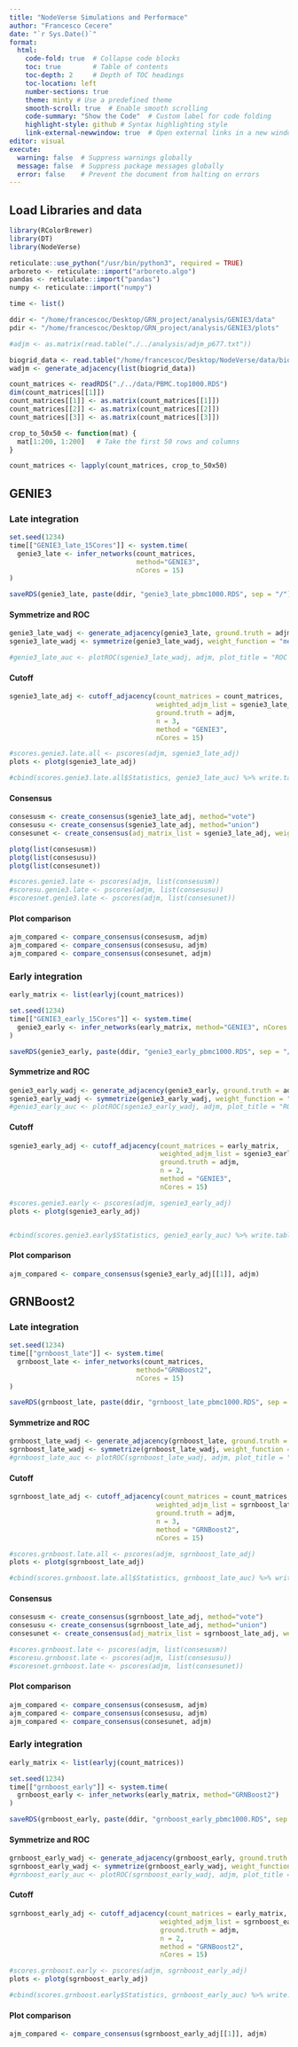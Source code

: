 ```yaml
---
title: "NodeVerse Simulations and Performace"
author: "Francesco Cecere"
date: "`r Sys.Date()`"
format: 
  html:
    code-fold: true  # Collapse code blocks
    toc: true        # Table of contents
    toc-depth: 2     # Depth of TOC headings
    toc-location: left
    number-sections: true
    theme: minty # Use a predefined theme
    smooth-scroll: true  # Enable smooth scrolling
    code-summary: "Show the Code"  # Custom label for code folding
    highlight-style: github # Syntax highlighting style
    link-external-newwindow: true  # Open external links in a new window
editor: visual
execute:
  warning: false  # Suppress warnings globally
  message: false  # Suppress package messages globally
  error: false    # Prevent the document from halting on errors
---
```


## Load Libraries and data

```r
library(RColorBrewer)
library(DT)
library(NodeVerse)

reticulate::use_python("/usr/bin/python3", required = TRUE)
arboreto <- reticulate::import("arboreto.algo")
pandas <- reticulate::import("pandas")
numpy <- reticulate::import("numpy")

time <- list()

ddir <- "/home/francescoc/Desktop/GRN_project/analysis/GENIE3/data"
pdir <- "/home/francescoc/Desktop/GRN_project/analysis/GENIE3/plots"

#adjm <- as.matrix(read.table("./../analysis/adjm_p677.txt"))

biogrid_data <- read.table("/home/francescoc/Desktop/NodeVerse/data/biogrid_physical_s300.txt", sep = "\t")
wadjm <- generate_adjacency(list(biogrid_data))

count_matrices <- readRDS("./../data/PBMC.top1000.RDS")
dim(count_matrices[[1]])
count_matrices[[1]] <- as.matrix(count_matrices[[1]])
count_matrices[[2]] <- as.matrix(count_matrices[[2]])
count_matrices[[3]] <- as.matrix(count_matrices[[3]])

```

```r
crop_to_50x50 <- function(mat) {
  mat[1:200, 1:200]   # Take the first 50 rows and columns
}

count_matrices <- lapply(count_matrices, crop_to_50x50)

```

## GENIE3

### Late integration

```r
set.seed(1234)
time[["GENIE3_late_15Cores"]] <- system.time(
  genie3_late <- infer_networks(count_matrices, 
                                method="GENIE3",
                                nCores = 15)
)

saveRDS(genie3_late, paste(ddir, "genie3_late_pbmc1000.RDS", sep = "/"))
```

#### Symmetrize and ROC

```r
genie3_late_wadj <- generate_adjacency(genie3_late, ground.truth = adjm)
sgenie3_late_wadj <- symmetrize(genie3_late_wadj, weight_function = "mean")

#genie3_late_auc <- plotROC(sgenie3_late_wadj, adjm, plot_title = "ROC curve - GENIE3 Late Integration")

```

#### Cutoff

```r
sgenie3_late_adj <- cutoff_adjacency(count_matrices = count_matrices,
                                     weighted_adjm_list = sgenie3_late_wadj, 
                                     ground.truth = adjm,
                                     n = 3,
                                     method = "GENIE3",
                                     nCores = 15)

#scores.genie3.late.all <- pscores(adjm, sgenie3_late_adj)
plots <- plotg(sgenie3_late_adj)

#cbind(scores.genie3.late.all$Statistics, genie3_late_auc) %>% write.table(., paste(ddir, "genie3_late_pbmc1000_perf.txt", sep = "/"), sep = "\t", quote = F, col.names = T, row.names = F)
```

#### Consensus

```r
consesusm <- create_consensus(sgenie3_late_adj, method="vote")
consesusu <- create_consensus(sgenie3_late_adj, method="union")
consesunet <- create_consensus(adj_matrix_list = sgenie3_late_adj, weighted_list = sgenie3_late_wadj, method = "INet", threshold = 0.05, ncores = 15)

plotg(list(consesusm))
plotg(list(consesusu))
plotg(list(consesunet))

#scores.genie3.late <- pscores(adjm, list(consesusm))
#scoresu.genie3.late <- pscores(adjm, list(consesusu))
#scoresnet.genie3.late <- pscores(adjm, list(consesunet))

```

#### Plot comparison

```r
ajm_compared <- compare_consensus(consesusm, adjm)
ajm_compared <- compare_consensus(consesusu, adjm)
ajm_compared <- compare_consensus(consesunet, adjm)

```

### Early integration

```r
early_matrix <- list(earlyj(count_matrices))

set.seed(1234)
time[["GENIE3_early_15Cores"]] <- system.time(
  genie3_early <- infer_networks(early_matrix, method="GENIE3", nCores = 15)
)

saveRDS(genie3_early, paste(ddir, "genie3_early_pbmc1000.RDS", sep = "/"))
```

#### Symmetrize and ROC

```r
genie3_early_wadj <- generate_adjacency(genie3_early, ground.truth = adjm)
sgenie3_early_wadj <- symmetrize(genie3_early_wadj, weight_function = "mean")
#genie3_early_auc <- plotROC(sgenie3_early_wadj, adjm, plot_title = "ROC curve - GENIE3 Early Integration")

```

#### Cutoff

```r
sgenie3_early_adj <- cutoff_adjacency(count_matrices = early_matrix,
                                      weighted_adjm_list = sgenie3_early_wadj, 
                                      ground.truth = adjm,
                                      n = 2,
                                      method = "GENIE3",
                                      nCores = 15)

#scores.genie3.early <- pscores(adjm, sgenie3_early_adj)
plots <- plotg(sgenie3_early_adj)


#cbind(scores.genie3.early$Statistics, genie3_early_auc) %>% write.table(., paste(ddir, "genie3_early_pbmc1000_perf.txt", sep = "/"), sep = "\t", quote = F, col.names = T, row.names = F)
```

#### Plot comparison

```r
ajm_compared <- compare_consensus(sgenie3_early_adj[[1]], adjm)

```

## GRNBoost2

### Late integration

```r
set.seed(1234)
time[["grnboost_late"]] <- system.time(
  grnboost_late <- infer_networks(count_matrices, 
                                method="GRNBoost2",
                                nCores = 15)
)

saveRDS(grnboost_late, paste(ddir, "grnboost_late_pbmc1000.RDS", sep = "/"))
```

#### Symmetrize and ROC

```r
grnboost_late_wadj <- generate_adjacency(grnboost_late, ground.truth = adjm)
sgrnboost_late_wadj <- symmetrize(grnboost_late_wadj, weight_function = "mean")
#grnboost_late_auc <- plotROC(sgrnboost_late_wadj, adjm, plot_title = "ROC curve - grnboost Late Integration")

```

#### Cutoff

```r
sgrnboost_late_adj <- cutoff_adjacency(count_matrices = count_matrices,
                                     weighted_adjm_list = sgrnboost_late_wadj, 
                                     ground.truth = adjm,
                                     n = 3,
                                     method = "GRNBoost2",
                                     nCores = 15)

#scores.grnboost.late.all <- pscores(adjm, sgrnboost_late_adj)
plots <- plotg(sgrnboost_late_adj)

#cbind(scores.grnboost.late.all$Statistics, grnboost_late_auc) %>% write.table(., paste(ddir, "grnboost_late_pbmc1000_perf.txt", sep = "/"), sep = "\t", quote = F, col.names = T, row.names = F)
```

#### Consensus

```r
consesusm <- create_consensus(sgrnboost_late_adj, method="vote")
consesusu <- create_consensus(sgrnboost_late_adj, method="union")
consesunet <- create_consensus(adj_matrix_list = sgrnboost_late_adj, weighted_list = sgrnboost_late_wadj, method = "INet", threshold = 0.05)

#scores.grnboost.late <- pscores(adjm, list(consesusm))
#scoresu.grnboost.late <- pscores(adjm, list(consesusu))
#scoresnet.grnboost.late <- pscores(adjm, list(consesunet))


```

#### Plot comparison

```r
ajm_compared <- compare_consensus(consesusm, adjm)
ajm_compared <- compare_consensus(consesusu, adjm)
ajm_compared <- compare_consensus(consesunet, adjm)


```

### Early integration

```r
early_matrix <- list(earlyj(count_matrices))

set.seed(1234)
time[["grnboost_early"]] <- system.time(
  grnboost_early <- infer_networks(early_matrix, method="GRNBoost2")
)

saveRDS(grnboost_early, paste(ddir, "grnboost_early_pbmc1000.RDS", sep = "/"))
```

#### Symmetrize and ROC

```r
grnboost_early_wadj <- generate_adjacency(grnboost_early, ground.truth = adjm)
sgrnboost_early_wadj <- symmetrize(grnboost_early_wadj, weight_function = "mean")
#grnboost_early_auc <- plotROC(sgrnboost_early_wadj, adjm, plot_title = "ROC curve - grnboost Early Integration")

```

#### Cutoff

```r
sgrnboost_early_adj <- cutoff_adjacency(count_matrices = early_matrix,
                                      weighted_adjm_list = sgrnboost_early_wadj, 
                                      ground.truth = adjm,
                                      n = 2,
                                      method = "GRNBoost2",
                                      nCores = 15)

#scores.grnboost.early <- pscores(adjm, sgrnboost_early_adj)
plots <- plotg(sgrnboost_early_adj)

#cbind(scores.grnboost.early$Statistics, grnboost_early_auc) %>% write.table(., paste(ddir, "grnboost_early_pbmc1000_perf.txt", sep = "/"), sep = "\t", quote = F, col.names = T, row.names = F)
```

#### Plot comparison

```r
ajm_compared <- compare_consensus(sgrnboost_early_adj[[1]], adjm)
```
